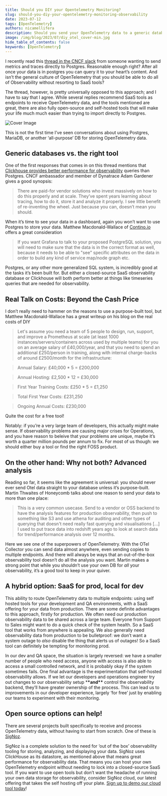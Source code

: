 ```yaml
---
title: Should you DIY your Opentelemetry Monitoring?
slug: should-you-diy-your-opentelemetry-monitoring-observability
date: 2023-07-12
tags: [OpenTelemetry]
authors: nicamellifera
description: Should you send your OpenTelemetry data to a generic database or use a specific tool. In this post, I discuss about pros and cons of building your own OpenTelemetry stack...
image: /img/blog/2023/07/diy_otel_cover-min.jpg
hide_table_of_contents: false
keywords: [OpenTelemetry]
---
```


<head>
  <link rel="canonical" href="https://signoz.io/blog/should-you-diy-your-opentelemetry-monitoring-observability/"/>
</head>
<meta property="twitter:card" content="summary_large_image"/>
  <meta property="twitter:url" content="https://signoz.io/blog/should-you-diy-your-opentelemetry-monitoring-observability/"/>
  <meta property="twitter:description" content=""/>
  <meta name ="twitter:image" content="https://signoz.io/img/blog/2023/07/diy_otel_cover-min.jpg"/>

I recently read this <a href="https://cloud-native.slack.com/archives/CJFCJHG4Q/p1688032004306969" rel="noopener noreferrer nofollow" target="_blank" >thread in the CNCF slack</a> from someone wanting to send metrics and traces directly to Postgres. Reasonable enough right? After all once your data is in postgres you can query it to your heart’s content. And isn’t the general culture of OpenTelemetry that you should be able to do all of Observability without resorting to SaaS tools?

The thread, however, is pretty universally opposed to this approach; and I have to say that I agree. While several replies recommend SaaS tools as endpoints to receive OpenTelemetry data, and the tools mentioned are great, there are also fully open-source and self-hosted tools that will make your life much much easier than trying to import directly to Postgres.



![Cover Image](/img/blog/2023/07/diy_otel_cover.webp)

This is not the first time I’ve seen conversations about using Postgres, MariaDB, or another ‘all-purpose’ DB for storing OpenTelemetry data.

## Generic databases vs. the right tool

One of the first responses that comes in on this thread mentions that [Clickhouse provides better performance for observability](https://clickhouse.com/docs/en/concepts/why-clickhouse-is-so-fast) queries than Postgres. CNCF ambassador and member of Dynatrace Adam Gardener gives a good synopsis:

> There are paid-for vendor solutions who invest massively on how to do this properly and at scale. They’ve spent years learning about tracing, how to do it, store it and analyze it properly. I see little benefit of re-inventing the wheel. Just because you can, doesn’t mean you should.

When it’s time to see your data in a dashboard, again you won’t want to use Postgres to store your data. Matthew Macdonald-Wallace of [Contino.io](http://contino.io/) offers a great consideration

> If you want Grafana to talk to your proposed PostgreSQL solution, you will need to make sure that the data is in the correct format as well, because it needs to be able to "see" specific attributes on the data in order to build any kind of service map/node graph etc.

Postgres, or any other more generalized SQL system, is incredibly good at the tasks it’s been built for. But either a closed-source SaaS observability database or Clickhouse will both perform better at things like timeseries queries that are needed for observability.

## Real Talk on Costs: Beyond the Cash Price

I don’t really need to hammer on the reasons to use a purpose-built tool, but Matthew Macdonald-Wallace has a great writeup on his blog on the real costs of DIY

> Let's assume you need a team of 5 people to design, run, support, and improve a Prometheus at scale (at least 1000 instances/servers/containers across used by multiple teams) for you on an average salary of £40,000/year, and that you need to spend an additional £250/person in training, along with internal charge-backs of around £2500/month for the infrastructure:

> Annual Salary: £40,000 \* 5 = £200,000

> Annual Hosting: £2,500 \* 12 = £30,000

> First Year Training Costs: £250 \* 5 = £1,250

> Total First Year Costs: £231,250

> Ongoing Annual Costs: £230,000

Quite the cost for a free tool!

Notably: if you’re a very large team of developers, this actually might make sense. If observability problems are causing major crises for Operations, and you have reason to beleive that your problems are unique, maybe it’s worth a quarter million pounds per annum to fix. For most of us though: we should either buy a tool or find the right FOSS product.

## On the other hand: Why not both? Advanced analysis

Reading so far, it seems like the agreement is universal: you should never ever send Otel data straight to your database unless it’s purpose-built. Martin Thwaites of Honeycomb talks about one reason to send your data to more than one place:

> This is a very common usecase. Send to a vendor or OSS backend to have the analysis features for production observability, then push to something like S3 and use athena for auditing and other types of querying that doesn't need really fast querying and visualisations […] I used to put trace data into redshift years ago to look at search data for trend/performance analysis over 12 months.

Here we see one of the superpowers of OpenTelemetry. With the OTel Collector you can send data almost anywhere, even sending copies to multiple endpoints. And there will always be ways that an out-of-the-box observability tool doesn’t do all the analysis you want. Martin makes a strong point that while you shouldn’t use your own DB for _all_ your observability, it’s a good tool to keep in your quiver.

## A hybrid option: SaaS for prod, local for dev

This ability to route OpenTelemetry data to multiple endpoints: using self hosted tools for your development and QA environments, with a SaaS offering for your data from production. There are some definite advantages to this approach, firstly for production. We often need our production observability data to be shared across a large team. Everyone from Support to Sales might want to do a quick check of the system health. So a SaaS tool that works from anywhere is appealing. We also generally need observability data from production to be bulletproof: we don’t want a system outage to _also_ disable the thing that alerts us of outages! So a SaaS tool can definitely be tempting for monitoring prod.

In our dev and QA space, the situation is largely reversed: we have a smaller number of people who need access, anyone with access is also able to access a small controlled network, and it is probably okay if the system sometimes fails. One final advantage is the experimentation that self-hosted observability allows. If we let our developers and operations engineer try out changes to our observability setup \***\*and\*\*** control the observability backend, they’ll have greater ownership of the process. This can lead us to improvements in our developer experience, largely ‘for free’ just by enabling our teams to experiment with their monitoring.

## Open source options can help!

There are several projects built specifically to receive and process OpenTelemetry data, without having to start from scratch. One of these is [SigNoz](https://github.com/signoz/signoz).

SigNoz is a complete solution to the need for ‘out of the box’ observability tooling for storing, analyzing, and displaying your data. SigNoz uses ClickHouse as its datastore, as mentioned above that means great performance for observability data. That means you can host your own OpenTelemetry endpoint without needing to lock into a closed-source SaaS tool. If you want to use open tools but don’t want the headache of running your own data storage for observability, consider SigNoz cloud, our latest offering that takes the self hosting off your plate. <a href="https://signoz.io/teams/" rel="noopener noreferrer nofollow" target="_blank" >Sign up to demo our cloud tool today</a>!
